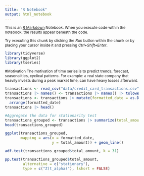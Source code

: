 ```yaml
---
title: "R Notebook"
output: html_notebook
---
```


This is an [R Markdown](http://rmarkdown.rstudio.com) Notebook. When you execute code within the notebook, the results appear beneath the code. 

Try executing this chunk by clicking the *Run* button within the chunk or by placing your cursor inside it and pressing *Ctrl+Shift+Enter*. 

<style type="text/css">

body{ /* Normal  */
      font-size: 12px;
  }
td {  /* Table  */
  font-size: 8px;
}
h1.title {
  font-size: 38px;
  color: DarkRed;
}
h1 { /* Header 1 */
  font-size: 28px;
  color: DarkBlue;
}
h2 { /* Header 2 */
    font-size: 22px;
  color: DarkBlue;
}
h3 { /* Header 3 */
  font-size: 18px;
  font-family: "Times New Roman", Times, serif;
  color: DarkBlue;
}
code.r{ /* Code block */
    font-size: 12px;
}
pre { /* Code block - determines code spacing between lines */
    font-size: 14px;
}
</style>



```r
library(tidyverse)
library(ggplot2)
library(tseries)
```




#Motivation
The motivation of time series is to predict trends, forecast, seasonalities, cyclical patterns.
For example: a real state company that heavily invests during a peak market time, can have heavy losses afterward.



```r
transactions <- read_csv("data/credit_card_transactions.csv")
transactions |> names() <- transactions |> names() |> tolower() 
transactions <- transactions |> mutate(formatted_date = as.Date(date, format = "%d-%b-%y")) |> 
  arrange(formatted_date)
transactions |> head()
```


```r
#Aggregate the data for stationarity test
transactions_grouped <- transactions |> summarize(total_amount = sum(amount), .by = c(formatted_date))
head(transactions_grouped)

```
```r
ggplot(transactions_grouped, 
       mapping = aes(x = formatted_date,
                     y = total_amount)) + geom_line()
```


```r
adf.test(transactions_grouped$total_amount, k = 31)
```

```r
pp.test(transactions_grouped$total_amount,
        alternative = c("stationary"),
        type = c("Z(t_alpha)"), lshort = FALSE)
```


